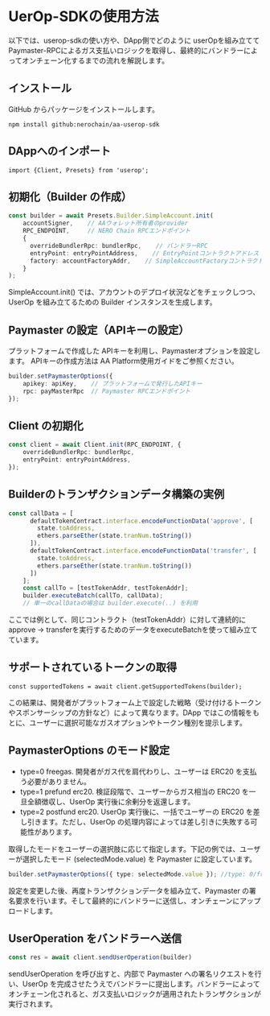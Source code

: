 # UerOp-SDKの使用方法

以下では、userop-sdkの使い方や、DApp側でどのように userOpを組み立てて Paymaster-RPCによるガス支払いロジックを取得し、最終的にバンドラーによってオンチェーン化するまでの流れを解説します。

## インストール
GitHub からパッケージをインストールします。
```
npm install github:nerochain/aa-userop-sdk
```
## DAppへのインポート

```
import {Client, Presets} from 'userop';
```

## 初期化（Builder の作成）
```typescript
const builder = await Presets.Builder.SimpleAccount.init(
    accountSigner,    // AAウォレット所有者のprovider
    RPC_ENDPOINT,     // NERO Chain RPCエンドポイント
    {
      overrideBundlerRpc: bundlerRpc,    // バンドラーRPC
      entryPoint: entryPointAddress,    // EntryPointコントラクトアドレス
      factory: accountFactoryAddr,    // SimpleAccountFactoryコントラクトアドレス
    }
);
```
SimpleAccount.init() では、アカウントのデプロイ状況などをチェックしつつ、UserOp を組み立てるための Builder インスタンスを生成します。


## Paymaster の設定（APIキーの設定）
プラットフォームで作成した APIキーを利用し、Paymasterオプションを設定します。
APIキーの作成方法は AA Platform使用ガイドをご参照ください。

```typescript
builder.setPaymasterOptions({
    apikey: apiKey,    // プラットフォームで発行したAPIキー
    rpc: payMasterRpc  // Paymaster RPCエンドポイント
});
```

## Client の初期化

```typescript
const client = await Client.init(RPC_ENDPOINT, {
    overrideBundlerRpc: bundlerRpc,
    entryPoint: entryPointAddress,
});
```

## Builderのトランザクションデータ構築の実例

```typescript
const callData = [
      defaultTokenContract.interface.encodeFunctionData('approve', [
        state.toAddress,
        ethers.parseEther(state.tranNum.toString())
      ]),
      defaultTokenContract.interface.encodeFunctionData('transfer', [
        state.toAddress,
        ethers.parseEther(state.tranNum.toString())
      ])
    ];
    const callTo = [testTokenAddr, testTokenAddr];
    builder.executeBatch(callTo, callData);
    // 単一のcallDataの場合は builder.execute(..) を利用
```
ここでは例として、同じコントラクト（testTokenAddr）に対して連続的にapprove → transferを実行するためのデータをexecuteBatchを使って組み立てています。

## サポートされているトークンの取得

```
const supportedTokens = await client.getSupportedTokens(builder);
```
この結果は、開発者がプラットフォーム上で設定した戦略（受け付けるトークンやスポンサーシップの方針など）によって異なります。DApp ではこの情報をもとに、ユーザーに選択可能なガスオプションやトークン種別を提示します。

## PaymasterOptions のモード設定

* type=0 freegas. 開発者がガス代を肩代わりし、ユーザーは ERC20 を支払う必要がありません。
* type=1 prefund erc20. 検証段階で、ユーザーからガス相当の ERC20 を一旦全額徴収し、UserOp 実行後に余剰分を返還します。
* type=2 postfund erc20. UserOp 実行後に、一括でユーザーの ERC20 を差し引きます。ただし、UserOp の処理内容によっては差し引きに失敗する可能性があります。

取得したモードをユーザーの選択肢に応じて指定します。下記の例では、ユーザーが選択したモード (selectedMode.value) を Paymaster に設定しています。

```typescript
builder.setPaymasterOptions({ type: selectedMode.value }); //type: 0/free 1/prepay 2/postpay
```
設定を変更した後、再度トランザクションデータを組み立て、Paymaster の署名要求を行います。そして最終的にバンドラーに送信し、オンチェーンにアップロードします。

## UserOperation をバンドラーへ送信

```typescript
const res = await client.sendUserOperation(builder)
```
sendUserOperation を呼び出すと、内部で Paymaster への署名リクエストを行い、UserOp を完成させたうえでバンドラーに提出します。バンドラーによってオンチェーン化されると、ガス支払いロジックが適用されたトランザクションが実行されます。

